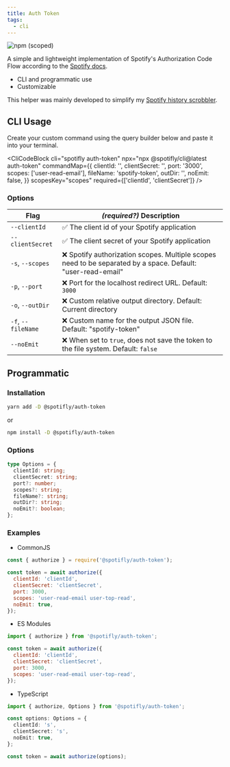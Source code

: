 ```yaml
---
title: Auth Token
tags:
  - cli
---
```


![npm (scoped)](https://img.shields.io/npm/v/@spotifly/auth-token)

A simple and lightweight implementation of Spotify's Authorization Code Flow according to the [Spotify docs](https://developer.spotify.com/documentation/general/guides/authorization/code-flow/).

- CLI and programmatic use
- Customizable

This helper was mainly developed to simplify my [Spotify history scrobbler](https://github.com/eegli/spotify-history).

## CLI Usage

Create your custom command using the query builder below and paste it into your terminal.


<CliCodeBlock
  cli="spotifly auth-token"
  npx="npx @spotifly/cli@latest auth-token"
  commandMap={{
    clientId: '',
    clientSecret: '',
    port: '3000',
    scopes: ['user-read-email'],
    fileName: 'spotify-token',
    outDir: '',
    noEmit: false,
  }}
  scopesKey="scopes"
  required={['clientId', 'clientSecret']}
/>

### Options

| Flag               | _(required?)_ Description                                                                                    |
| ------------------ | ------------------------------------------------------------------------------------------------------------ |
| `--clientId`       | ✅ The client id of your Spotify application                                                                 |
| `--clientSecret`   | ✅ The client secret of your Spotify application                                                             |
| `-s`, `--scopes`   | ❌ Spotify authorization scopes. Multiple scopes need to be separated by a space. Default: "user-read-email" |
| `-p`, `--port`     | ❌ Port for the localhost redirect URL. Default: `3000`                                                      |
| `-o`, `--outDir`   | ❌ Custom relative output directory. Default: Current directory                                              |
| `-f`, `--fileName` | ❌ Custom name for the output JSON file. Default: "spotify-token"                                            |
| `--noEmit`         | ❌ When set to `true`, does not save the token to the file system. Default: `false`                          |

## Programmatic

### Installation

```bash
yarn add -D @spotifly/auth-token
```

or

```bash
npm install -D @spotifly/auth-token
```

### Options

```ts
type Options = {
  clientId: string;
  clientSecret: string;
  port?: number;
  scopes?: string;
  fileName?: string;
  outDir?: string;
  noEmit?: boolean;
};
```

### Examples

- CommonJS

```js
const { authorize } = require('@spotifly/auth-token');

const token = await authorize({
  clientId: 'clientId',
  clientSecret: 'clientSecret',
  port: 3000,
  scopes: 'user-read-email user-top-read',
  noEmit: true,
});
```

- ES Modules

```js
import { authorize } from '@spotifly/auth-token';

const token = await authorize({
  clientId: 'clientId',
  clientSecret: 'clientSecret',
  port: 3000,
  scopes: 'user-read-email user-top-read',
});
```

- TypeScript

```ts
import { authorize, Options } from '@spotifly/auth-token';

const options: Options = {
  clientId: 's',
  clientSecret: 's',
  noEmit: true,
};

const token = await authorize(options);
```
